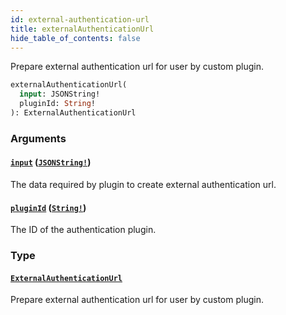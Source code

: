 ```yaml
---
id: external-authentication-url
title: externalAuthenticationUrl
hide_table_of_contents: false
---
```


Prepare external authentication url for user by custom plugin.

```graphql
externalAuthenticationUrl(
  input: JSONString!
  pluginId: String!
): ExternalAuthenticationUrl
```

### Arguments

#### [`input`](#) ([`JSONString!`](../../../developer/api-reference/scalars/jsonstring))

The data required by plugin to create external authentication url.

#### [`pluginId`](#) ([`String!`](../../../developer/api-reference/scalars/string))

The ID of the authentication plugin.

### Type

#### [`ExternalAuthenticationUrl`](../../../developer/api-reference/objects/external-authentication-url)

Prepare external authentication url for user by custom plugin.
